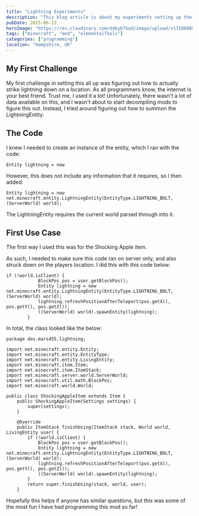 ```yaml
---
title: "Lightning Experiments"
description: "This blog article is about my experiments setting up the lightning tools and armour"
pubDate: 2025-06-12
heroImage: "https://res.cloudinary.com/ddbybfkod/image/upload/v1710608940/blogs/Roman/minecraft-thunderstorm-survival/img2_gqz9yt.jpg"
tags: ["minecraft", "mod", "elementalTools"]
categories: ["programming"]
location: "Hampshire, UK"
---
```


## My First Challenge

My first challenge in setting this all up was figuring out how to actually strike lightning down on a location.
As all programmers know, the internet is your best friend.
Trust me, I used it a lot!
Unfortunately, there wasn't a lot of data available on this, and I wasn't about to start decompiling mods to figure this out.
Instead, I tried around figuring out how to summon the LightningEntity.

## The Code

I knew I needed to create an instance of the entity, which I ran with the code:

```
Entity lightning = new
```

However, this does not include any information that it requires, so I then added:

```
Entity lightning = new net.minecraft.entity.LightningEntity(EntityType.LIGHTNING_BOLT, (ServerWorld) world);
```
The LightningEntity requires the current world parsed through into it.

## First Use Case

The first way I used this was for the Shocking Apple item.

As such, I needed to make sure this code ran on server only, and also struck down on the players location. I did this with this code below:

```
if (!world.isClient) {
            BlockPos pos = user.getBlockPos();
            Entity lightning = new net.minecraft.entity.LightningEntity(EntityType.LIGHTNING_BOLT, (ServerWorld) world);
            lightning.refreshPositionAfterTeleport(pos.getX(), pos.getY(), pos.getZ());
            ((ServerWorld) world).spawnEntity(lightning);
        }
```

In total, the class looked like the below:

```
package dev.mars455.lightning;

import net.minecraft.entity.Entity;
import net.minecraft.entity.EntityType;
import net.minecraft.entity.LivingEntity;
import net.minecraft.item.Item;
import net.minecraft.item.ItemStack;
import net.minecraft.server.world.ServerWorld;
import net.minecraft.util.math.BlockPos;
import net.minecraft.world.World;

public class ShockingAppleItem extends Item {
    public ShockingAppleItem(Settings settings) {
        super(settings);
    }

    @Override
    public ItemStack finishUsing(ItemStack stack, World world, LivingEntity user) {
        if (!world.isClient) {
            BlockPos pos = user.getBlockPos();
            Entity lightning = new net.minecraft.entity.LightningEntity(EntityType.LIGHTNING_BOLT, (ServerWorld) world);
            lightning.refreshPositionAfterTeleport(pos.getX(), pos.getY(), pos.getZ());
            ((ServerWorld) world).spawnEntity(lightning);
        }
        return super.finishUsing(stack, world, user);
    }
```
Hopefully this helps if anyone has similar questions, but this was some of the most fun I have had programming this mod so far!

